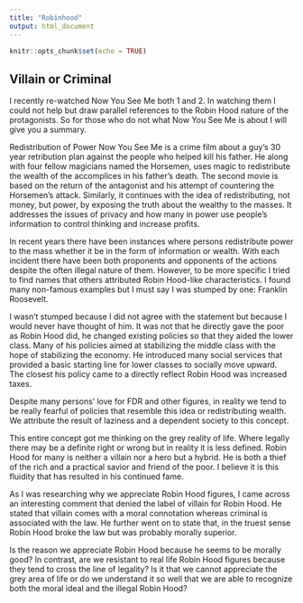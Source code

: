```yaml
---
title: "Robinhood"
output: html_document
---
```


```r
knitr::opts_chunk$set(echo = TRUE)
```

## Villain or Criminal
I recently re-watched Now You See Me both 1 and 2. In watching them I could not help but draw parallel references to the Robin Hood nature of the protagonists. So for those who do not what Now You See Me is about I will give you a summary.


Redistribution of Power
Now You See Me is a crime film about a guy's 30 year retribution plan against the people who helped kill his father. He along with four fellow magicians named the Horsemen, uses magic to redistribute the wealth of the accomplices in his father's death. The second movie is based on the return of the antagonist and his attempt of countering the Horsemen's attack. Similarly, it continues with the idea of redistributing, not money, but power, by exposing the truth about the wealthy to the masses. It addresses the issues of privacy and how many in power use people's information to control thinking and increase profits.

In recent years there have been instances where persons redistribute power to the mass whether it be in the form of information or wealth. With each incident there have been both proponents and opponents of the actions despite the often illegal nature of them. However, to be more specific I tried to find names that others attributed Robin Hood-like characteristics. I found many non-famous examples but I must say I was stumped by one: Franklin Roosevelt.

I wasn't stumped because I did not agree with the statement but because I would never have thought of him. It was not that he directly gave the poor as Robin Hood did, he changed existing policies so that they aided the lower class. Many of his policies aimed at stabilizing the middle class with the hope of stabilizing the economy. He introduced many social services that provided a basic starting line for lower classes to socially move upward. The closest his policy came to a directly reflect Robin Hood was increased taxes.

Despite many persons' love for FDR and other figures, in reality we tend to be really fearful of policies that resemble this idea or redistributing wealth. We attribute the result of laziness and a dependent society to this concept.

This entire concept got me thinking on the grey reality of life. Where legally there may be a definite right or wrong but in reality it is less defined. Robin Hood for many is neither a villain nor a hero but a hybrid. He is both a thief of the rich and a practical savior and friend of the poor. I believe it is this fluidity that has resulted in his continued fame.

As I was researching why we appreciate Robin Hood figures, I came across an interesting comment that denied the label of villain for Robin Hood. He stated that villain comes with a moral connotation whereas criminal is associated with the law. He further went on to state that, in the truest sense Robin Hood broke the law but was probably morally superior.

Is the reason we appreciate Robin Hood because he seems to be morally good? In contrast, are we resistant to real life Robin Hood figures because they tend to cross the line of legality? Is it that we cannot appreciate the grey area of life or do we understand it so well that we are able to recognize both the moral ideal and the illegal Robin Hood?


